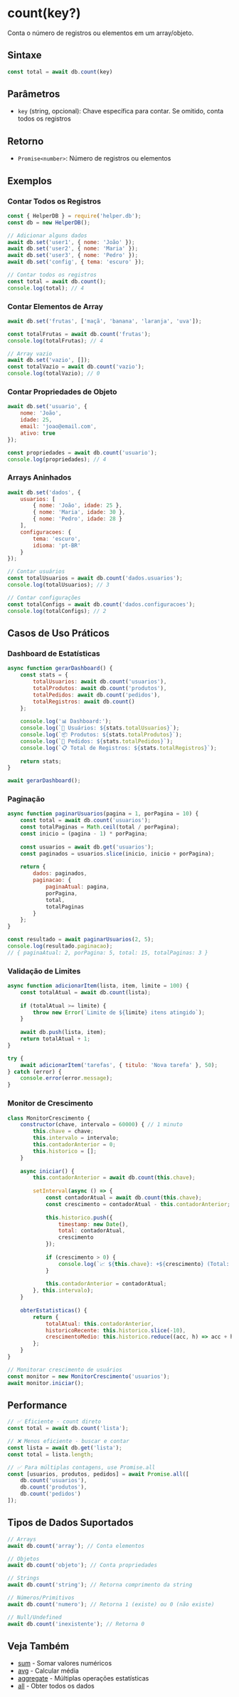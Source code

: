 

# count(key?)

Conta o número de registros ou elementos em um array/objeto.

## Sintaxe

```javascript
const total = await db.count(key)
```

## Parâmetros

- `key` (string, opcional): Chave específica para contar. Se omitido, conta todos os registros

## Retorno

- `Promise<number>`: Número de registros ou elementos

## Exemplos

### Contar Todos os Registros
```javascript
const { HelperDB } = require('helper.db');
const db = new HelperDB();

// Adicionar alguns dados
await db.set('user1', { nome: 'João' });
await db.set('user2', { nome: 'Maria' });
await db.set('user3', { nome: 'Pedro' });
await db.set('config', { tema: 'escuro' });

// Contar todos os registros
const total = await db.count();
console.log(total); // 4
```

### Contar Elementos de Array
```javascript
await db.set('frutas', ['maçã', 'banana', 'laranja', 'uva']);

const totalFrutas = await db.count('frutas');
console.log(totalFrutas); // 4

// Array vazio
await db.set('vazio', []);
const totalVazio = await db.count('vazio');
console.log(totalVazio); // 0
```

### Contar Propriedades de Objeto
```javascript
await db.set('usuario', {
    nome: 'João',
    idade: 25,
    email: 'joao@email.com',
    ativo: true
});

const propriedades = await db.count('usuario');
console.log(propriedades); // 4
```

### Arrays Aninhados
```javascript
await db.set('dados', {
    usuarios: [
        { nome: 'João', idade: 25 },
        { nome: 'Maria', idade: 30 },
        { nome: 'Pedro', idade: 28 }
    ],
    configuracoes: {
        tema: 'escuro',
        idioma: 'pt-BR'
    }
});

// Contar usuários
const totalUsuarios = await db.count('dados.usuarios');
console.log(totalUsuarios); // 3

// Contar configurações
const totalConfigs = await db.count('dados.configuracoes');
console.log(totalConfigs); // 2
```

## Casos de Uso Práticos

### Dashboard de Estatísticas
```javascript
async function gerarDashboard() {
    const stats = {
        totalUsuarios: await db.count('usuarios'),
        totalProdutos: await db.count('produtos'),
        totalPedidos: await db.count('pedidos'),
        totalRegistros: await db.count()
    };
    
    console.log('📊 Dashboard:');
    console.log(`👥 Usuários: ${stats.totalUsuarios}`);
    console.log(`📦 Produtos: ${stats.totalProdutos}`);
    console.log(`🛒 Pedidos: ${stats.totalPedidos}`);
    console.log(`📋 Total de Registros: ${stats.totalRegistros}`);
    
    return stats;
}

await gerarDashboard();
```

### Paginação
```javascript
async function paginarUsuarios(pagina = 1, porPagina = 10) {
    const total = await db.count('usuarios');
    const totalPaginas = Math.ceil(total / porPagina);
    const inicio = (pagina - 1) * porPagina;
    
    const usuarios = await db.get('usuarios');
    const paginados = usuarios.slice(inicio, inicio + porPagina);
    
    return {
        dados: paginados,
        paginacao: {
            paginaAtual: pagina,
            porPagina,
            total,
            totalPaginas
        }
    };
}

const resultado = await paginarUsuarios(2, 5);
console.log(resultado.paginacao);
// { paginaAtual: 2, porPagina: 5, total: 15, totalPaginas: 3 }
```

### Validação de Limites
```javascript
async function adicionarItem(lista, item, limite = 100) {
    const totalAtual = await db.count(lista);
    
    if (totalAtual >= limite) {
        throw new Error(`Limite de ${limite} itens atingido`);
    }
    
    await db.push(lista, item);
    return totalAtual + 1;
}

try {
    await adicionarItem('tarefas', { titulo: 'Nova tarefa' }, 50);
} catch (error) {
    console.error(error.message);
}
```

### Monitor de Crescimento
```javascript
class MonitorCrescimento {
    constructor(chave, intervalo = 60000) { // 1 minuto
        this.chave = chave;
        this.intervalo = intervalo;
        this.contadorAnterior = 0;
        this.historico = [];
    }
    
    async iniciar() {
        this.contadorAnterior = await db.count(this.chave);
        
        setInterval(async () => {
            const contadorAtual = await db.count(this.chave);
            const crescimento = contadorAtual - this.contadorAnterior;
            
            this.historico.push({
                timestamp: new Date(),
                total: contadorAtual,
                crescimento
            });
            
            if (crescimento > 0) {
                console.log(`📈 ${this.chave}: +${crescimento} (Total: ${contadorAtual})`);
            }
            
            this.contadorAnterior = contadorAtual;
        }, this.intervalo);
    }
    
    obterEstatisticas() {
        return {
            totalAtual: this.contadorAnterior,
            historicoRecente: this.historico.slice(-10),
            crescimentoMedio: this.historico.reduce((acc, h) => acc + h.crescimento, 0) / this.historico.length
        };
    }
}

// Monitorar crescimento de usuários
const monitor = new MonitorCrescimento('usuarios');
await monitor.iniciar();
```

## Performance

```javascript
// ✅ Eficiente - count direto
const total = await db.count('lista');

// ❌ Menos eficiente - buscar e contar
const lista = await db.get('lista');
const total = lista.length;

// ✅ Para múltiplas contagens, use Promise.all
const [usuarios, produtos, pedidos] = await Promise.all([
    db.count('usuarios'),
    db.count('produtos'),
    db.count('pedidos')
]);
```

## Tipos de Dados Suportados

```javascript
// Arrays
await db.count('array'); // Conta elementos

// Objetos
await db.count('objeto'); // Conta propriedades

// Strings
await db.count('string'); // Retorna comprimento da string

// Números/Primitivos
await db.count('numero'); // Retorna 1 (existe) ou 0 (não existe)

// Null/Undefined
await db.count('inexistente'); // Retorna 0
```

## Veja Também

- [sum](./sum.mdx) - Somar valores numéricos
- [avg](./avg.mdx) - Calcular média
- [aggregate](./aggregate.mdx) - Múltiplas operações estatísticas
- [all](../basic/all.mdx) - Obter todos os dados

